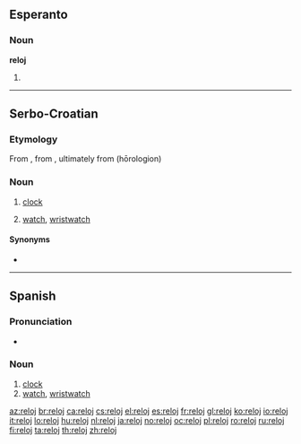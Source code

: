 ==Esperanto==

===Noun===
'''reloj'''

# {{eo-form of|rel|oj}}

----

==Serbo-Croatian==

===Etymology===
From {{etyl|es|sh}} {{l|es|reloj}}, from {{etyl|la|sh}} {{l|la|horologium}}, ultimately from {{etyl|grc|sh}} {{l|grc|ώρολόγιον}} (hōrologion)

===Noun===
{{sh-noun|r|релој}}

# {{regional|lang=sh}} [[clock]]
# {{regional|lang=sh}} [[watch]], [[wristwatch]]

====Synonyms====
* {{l|sh|sat|sȃt}}
{{attention|sh}}

----

==Spanish==

===Pronunciation===
* {{IPA|/ɾe̞ˈlo̞x/|/ɾe̞ˈlo̞/|lang=es}}

===Noun===
{{es-noun-m|plural=relojes}}

# [[clock]]
# [[watch]], [[wristwatch]]

[[az:reloj]]
[[br:reloj]]
[[ca:reloj]]
[[cs:reloj]]
[[el:reloj]]
[[es:reloj]]
[[fr:reloj]]
[[gl:reloj]]
[[ko:reloj]]
[[io:reloj]]
[[it:reloj]]
[[lo:reloj]]
[[hu:reloj]]
[[nl:reloj]]
[[ja:reloj]]
[[no:reloj]]
[[oc:reloj]]
[[pl:reloj]]
[[ro:reloj]]
[[ru:reloj]]
[[fi:reloj]]
[[ta:reloj]]
[[th:reloj]]
[[zh:reloj]]